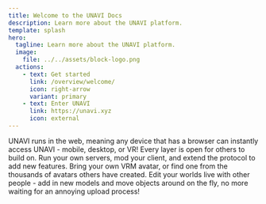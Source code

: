 ```yaml
---
title: Welcome to the UNAVI Docs 
description: Learn more about the UNAVI platform.
template: splash
hero:
  tagline: Learn more about the UNAVI platform.
  image:
    file: ../../assets/block-logo.png
  actions:
    - text: Get started
      link: /overview/welcome/
      icon: right-arrow
      variant: primary
    - text: Enter UNAVI
      link: https://unavi.xyz
      icon: external
---
```



<CardGrid stagger>
  <Card title="Cross platform" icon="laptop">
    UNAVI runs in the web, meaning any device that has a browser can instantly access UNAVI - mobile, desktop, or VR!
  </Card>
  <Card title="Open architecture" icon="puzzle">
    Every layer is open for others to build on. Run your own servers, mod your client, and extend the protocol to add new features.
  </Card>
  <Card title="VRM avatars" icon="star">
    Bring your own VRM avatar, or find one from the thousands of avatars others have created. 
  </Card>
  <Card title="Seamless world creation" icon="pencil">
    Edit your worlds live with other people - add in new models and move objects around on the fly, no more waiting for an annoying upload process!
  </Card>
</CardGrid>
